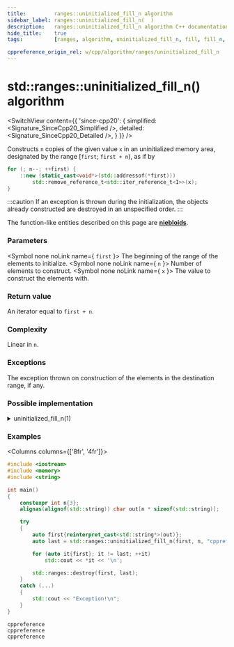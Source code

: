 ```yaml
---
title:         ranges::uninitialized_fill_n algorithm
sidebar_label: ranges::uninitialized_fill_n(  )
description:   ranges::uninitialized_fill_n algorithm C++ documentation
hide_title:    true
tags:          [ranges, algorithm, uninitialized_fill_n, fill, fill_n, uninitialized]

cppreference_origin_rel: w/cpp/algorithm/ranges/uninitialized_fill_n
---
```



<!----------------- Codes ---------------------->


# std::ranges::uninitialized_fill_n() algorithm

<SwitchView content={{
	'since-cpp20': {
		simplified:	<Signature_SinceCpp20_Simplified />,
		detailed:	<Signature_SinceCpp20_Detailed />,
	}
}} />

Constructs `n` copies of the given value `x` in an uninitialized memory area, designated by the range [`first`; `first + n`), as if by
```cpp
for (; n--; ++first) {
    ::new (static_cast<void*>(std::addressof(*first)))
        std::remove_reference_t<std::iter_reference_t<I>>(x);
}
```

:::caution
If an exception is thrown during the initialization, the objects already constructed are destroyed in an unspecified order.
:::

The function-like entities described on this page are [**niebloids**](#).

### Parameters

<SymbolTable>

  <Symbol none noLink name={ <code>first</code> }>
    The beginning of the range of the elements to initialize.
  </Symbol>
  <Symbol none noLink name={ <code>n</code> }>
    Number of elements to construct.
  </Symbol>
  <Symbol none noLink name={ <code>x</code> }>
    The value to construct the elements with.
  </Symbol>

</SymbolTable>

### Return value

An iterator equal to `first + n`.

### Complexity

Linear in `n`.

### Exceptions

The exception thrown on construction of the elements in the destination range, if any.

### Possible implementation

<details>
<summary>uninitialized_fill_n(1)</summary>

```cpp
struct uninitialized_fill_n_fn
{
    template<no-throw-forward-range I, class T>
    requires std::constructible_from<std::iter_value_t<I>, const T&>
    I operator()(I first, std::iter_difference_t<I> n, const T& x) const
    {
        I rollback{first};
        try
        {
            for (; n-- > 0; ++first)
                ranges::construct_at(std::addressof(*first), x);
            return first;
        }
        catch (...) // rollback: destroy constructed elements
        {
            for (; rollback != first; ++rollback)
                ranges::destroy_at(std::addressof(*rollback));
            throw;
        }
    }
};

inline constexpr uninitialized_fill_n_fn uninitialized_fill_n{};
```

</details>

### Examples

<Columns columns={['8fr', '4fr']}>
<div>

```cpp title='Main.cpp' showLineNumbers
#include <iostream>
#include <memory>
#include <string>

int main()
{
    constexpr int n{3};
    alignas(alignof(std::string)) char out[n * sizeof(std::string)];

    try
    {
        auto first{reinterpret_cast<std::string*>(out)};
        auto last = std::ranges::uninitialized_fill_n(first, n, "cppreference");

        for (auto it{first}; it != last; ++it)
            std::cout << *it << '\n';

        std::ranges::destroy(first, last);
    }
    catch (...)
    {
        std::cout << "Exception!\n";
    }
}
```

</div>
<div>

```plaintext title="Output"
cppreference
cppreference
cppreference
```

</div>
</Columns>
